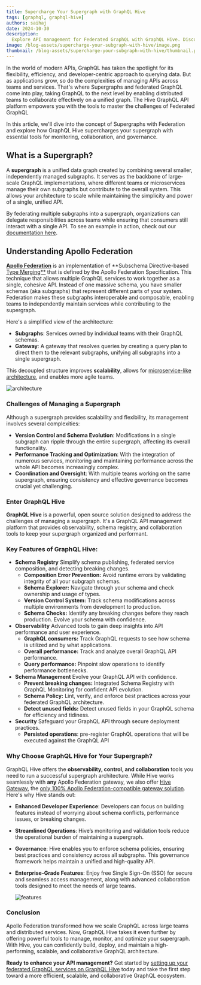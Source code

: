 ```yaml
---
title: Supercharge Your Supergraph with GraphQL Hive
tags: [graphql, graphql-hive]
authors: saihaj 
date: 2024-10-30
description:
  Explore API management for Federated GraphQL with GraphQL Hive. Discover essential tools for collaboration, monitoring, and governance that simplify complex API architectures as your applications scale. Dive into the world of modern APIs!
image: /blog-assets/supercharge-your-subgraph-with-hive/image.png
thumbnail: /blog-assets/supercharge-your-subgraph-with-hive/thumbnail.png
---
```


In the world of modern APIs, GraphQL has taken the spotlight for its flexibility, efficiency, and developer-centric approach to querying data. But as applications grow, so do the complexities of managing APIs across teams and services. That's where Supergraphs and federated GraphQL come into play, taking GraphQL to the next level by enabling distributed teams to collaborate effectively on a unified graph. The Hive GraphQL API platform empowers you with the tools to master the challenges of Federated GraphQL

In this article, we'll dive into the concept of Supergraphs with Federation and explore how GraphQL Hive supercharges your supergraph with essential tools for monitoring, collaboration, and governance.

## What is a Supergraph?

A **supergraph** is a unified data graph created by combining several smaller, independently managed subgraphs. It serves as the backbone of large-scale GraphQL implementations, where different teams or microservices manage their own subgraphs but contribute to the overall system. This allows your architecture to scale while maintaining the simplicity and power of a single, unified API.

By federating multiple subgraphs into a supergraph, organizations can delegate responsibilities across teams while ensuring that consumers still interact with a single API. To see an example in action, check out our [documentation here](https://the-guild.dev/graphql/hive/docs/get-started/apollo-federation?utm_source=the_guild\&utm_medium=blog\&utm_campaign=supercharge-your-subgraph-with-hive).

## Understanding Apollo Federation

[**Apollo Federation**](https://www.apollographql.com/docs/federation/?utm_source=the_guild\&utm_medium=blog\&utm_campaign=supercharge-your-subgraph-with-hive) is an implementation of \*\*Subschema Directive-based [Type Merging\*\*](https://the-guild.dev/graphql/stitching/docs/approaches/type-merging?utm_source=the_guild\&utm_medium=blog\&utm_campaign=supercharge-your-subgraph-with-hive) that is defined by the Apollo Federation Specification. This technique that allows multiple GraphQL services to work together as a single, cohesive API. Instead of one massive schema, you have smaller schemas (aka subgraphs) that represent different parts of your system. Federation makes these subgraphs interoperable and composable, enabling teams to independently maintain services while contributing to the supergraph.

Here's a simplified view of the architecture:

* **Subgraphs**: Services owned by individual teams with their GraphQL schemas.
* **Gateway**: A gateway that resolves queries by creating a query plan to direct them to the relevant subgraphs, unifying all subgraphs into a single supergraph.

This decoupled structure improves **scalability**, allows for [microservice-like architecture](https://microservices.io/patterns/microservices.html?utm_source=the_guild\&utm_medium=blog\&utm_campaign=supercharge-your-subgraph-with-hive), and enables more agile teams.

![architecture](./architecture.png)

### Challenges of Managing a Supergraph

Although a supergraph provides scalability and flexibility, its management involves several complexities:

* **Version Control and Schema Evolution**: Modifications in a single subgraph can ripple through the entire supergraph, affecting its overall functionality.
* **Performance Tracking and Optimization**: With the integration of numerous services, monitoring and maintaining performance across the whole API becomes increasingly complex.
* **Coordination and Oversight**: With multiple teams working on the same supergraph, ensuring consistency and effective governance becomes crucial yet challenging.

### Enter GraphQL Hive

**GraphQL Hive** is a powerful, open source solution designed to address the challenges of managing a supergraph. It's a GraphQL API management platform that provides observability, schema registry, and collaboration tools to keep your supergraph organized and performant.

### Key Features of GraphQL Hive:

* **Schema Registry**
  Simplify schema publishing, federated service composition, and detecting breaking changes.
  * **Composition Error Prevention:** Avoid runtime errors by validating integrity of all your subgraph schemas.
  * **Schema Explorer:** Navigate through your schema and check ownership and usage of types.
  * **Version Control System:** Track schema modifications across multiple environments from development to production.
  * **Schema Checks:** Identify any breaking changes before they reach production. Evolve your schema with confidence.
* **Observability**
  Advanced tools to gain deep insights into API performance and user experience.
  * **GraphQL consumers:** Track GraphQL requests to see how schema is utilized and by what applications.
  * **Overall performance:** Track and analyze overall GraphQL API performance.
  * **Query performance:** Pinpoint slow operations to identify performance bottlenecks.
* **Schema Management**
  Evolve your GraphQL API with confidence.
  * **Prevent breaking changes:** Integrated Schema Registry with GraphQL Monitoring for confident API evolution.
  * **Schema Policy:** Lint, verify, and enforce best practices across your federated GraphQL architecture.
  * **Detect unused fields:**  Detect unused fields in your GraphQL schema for efficiency and tidiness.
* **Security**
  Safeguard your GraphQL API through secure deployment practices.
  * **Persisted operations**: pre-register GraphQL operations that will be executed against the GraphQL API

### Why Choose GraphQL Hive for Your Supergraph?

GraphQL Hive offers the **observability, control, and collaboration** tools you need to run a successful supergraph architecture. While Hive works seamlessly with **any** Apollo Federation gateway, we also offer [Hive Gateway](https://the-guild.dev/graphql/hive/docs/gateway?utm_source=the_guild\&utm_medium=blog\&utm_campaign=supercharge-your-subgraph-with-hive), the [only 100% Apollo Federation-compatible gateway solution](https://the-guild.dev/blog/federation-gateway-audit?utm_source=the_guild\&utm_medium=blog\&utm_campaign=supercharge-your-subgraph-with-hive). Here's why Hive stands out:

* **Enhanced Developer Experience**: Developers can focus on building features instead of worrying about schema conflicts, performance issues, or breaking changes.
* **Streamlined Operations**: Hive’s monitoring and validation tools reduce the operational burden of maintaining a supergraph.
* **Governance**: Hive enables you to enforce schema policies, ensuring best practices and consistency across all subgraphs. This governance framework helps maintain a unified and high-quality API.
* **Enterprise-Grade Features**: Enjoy free Single Sign-On (SSO) for secure and seamless access management, along with advanced collaboration tools designed to meet the needs of large teams.

  ![features](./features.png)

### Conclusion

Apollo Federation transformed how we scale GraphQL across large teams and distributed services. Now, GraphQL Hive takes it even further by offering powerful tools to manage, monitor, and optimize your supergraph. With Hive, you can confidently build, deploy, and maintain a high-performing, scalable, and collaborative GraphQL architecture.

**Ready to enhance your API management?** Get started by [setting up your federated GraphQL services on GraphQL Hive](https://the-guild.dev/graphql/hive/docs/get-started/apollo-federation?utm_source=the_guild\&utm_medium=blog\&utm_campaign=supercharge-your-subgraph-with-hive) today and take the first step toward a more efficient, scalable, and collaborative GraphQL ecosystem.
